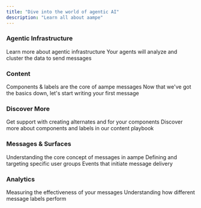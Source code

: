 ```yaml
---
title: "Dive into the world of agentic AI"
description: "Learn all about aampe"
---
```


### Agentic Infrastructure

<CardGroup cols={2}>
  <Card title="What is agentic infrastructure?" icon="grip-dots" href="https://mintlify.com/docs/quickstart">
    Learn more about agentic infrastructure
  </Card>
  <Card title="What are your agents learning?" icon="book" href="https://mintlify.com/docs/development">
    Your agents will analyze and cluster the data to send messages
  </Card>
</CardGroup>

### Content

<CardGroup cols={2}>
  <Card title="Basics" icon="lightbulb" href="https://mintlify.com/docs/development">
    Components & labels are the core of aampe messages
  </Card>
  <Card title="Message Creation" icon="message" href="https://mintlify.com/docs/development">
    Now that we've got the basics down, let's start writing your first message
  </Card>
</CardGroup>

### Discover More

<CardGroup cols={2}>
  <Card title="AamPT for Content" icon="microchip-ai" href="https://mintlify.com/docs/development" cta="Start Messaging">
    Get support with creating alternates and for your components
  </Card>
  <Card title="Content Playbook" icon="book" href="https://mintlify.com/docs/development" cta="See Playbook">
    Discover more about components and labels in our content playbook
  </Card>
</CardGroup>

### Messages & Surfaces

<CardGroup cols={2}>
  <Card title="What is a message?" href="www.google.com">
    Understanding the core concept of messages in aampe
  </Card>
  <Card title="Audiences">
    Defining and targeting specific user groups
  </Card>
  <Card title="Triggers">
    Events that initiate message delivery
  </Card>
</CardGroup>

### Analytics

<CardGroup cols={2}>
  <Card title="Message Performance">
    Measuring the effectiveness of your messages
  </Card>
  <Card title="Label Performance">
    Understanding how different message labels perform
  </Card>
</CardGroup>